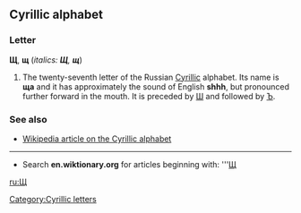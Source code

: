 ==Cyrillic alphabet==
===Letter===
'''Щ''', '''щ''' (''italics: '''Щ''', '''щ''''')

#The twenty-seventh letter of the Russian [[Cyrillic]] alphabet. Its name is '''ща''' {{IPA|(ʃtʃa / ɕɕa)}} and it has approximately the sound of English '''shhh''', but pronounced further forward in the mouth. It is preceded by [[Ш]] and followed by [[Ъ]].

===See also===
*[[w:Cyrillic alphabet|Wikipedia article on the Cyrillic alphabet]]

----

*Search '''en.wiktionary.org''' for articles beginning with: '''[http://wiktionary.org/w/wiki.phtml?title=Special:Allpages&from=Щ Щ]

[[ru:Щ]]
[[Category:Cyrillic letters]]